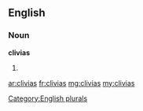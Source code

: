 ==English==

===Noun===
'''clivias'''

# {{plural of|[[clivia]]}}

[[Category:English plurals]]

[[ar:clivias]]
[[fr:clivias]]
[[mg:clivias]]
[[my:clivias]]